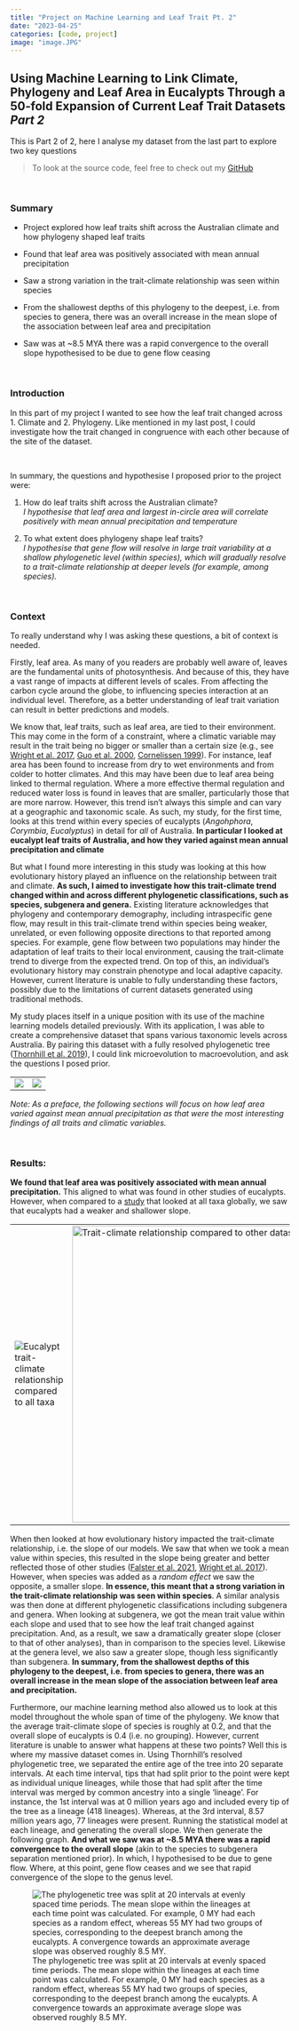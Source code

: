 ```yaml
---
title: "Project on Machine Learning and Leaf Trait Pt. 2"
date: "2023-04-25"
categories: [code, project]
image: "image.JPG"
---
```


## Using Machine Learning to Link Climate, Phylogeny and Leaf Area in Eucalypts Through a 50-fold Expansion of Current Leaf Trait Datasets *Part 2*

This is Part 2 of 2, here I analyse my dataset from the last part to explore two key questions

> To look at the source code, feel free to check out my [GitHub](https://github.com/KarinaGuo/Machine_Learning_in_Computer_Vision_for_Leaf_Traits)

<p>

 

<p>

### Summary

-   Project explored how leaf traits shift across the Australian climate and how phylogeny shaped leaf traits

-   Found that leaf area was positively associated with mean annual precipitation

-   Saw a strong variation in the trait-climate relationship was seen within species

-   From the shallowest depths of this phylogeny to the deepest, i.e. from species to genera, there was an overall increase in the mean slope of the association between leaf area and precipitation

-   Saw was at \~8.5 MYA there was a rapid convergence to the overall slope hypothesised to be due to gene flow ceasing

<p>

 

<p>

### Introduction

In this part of my project I wanted to see how the leaf trait changed across 1. Climate and 2. Phylogeny. Like mentioned in my last post, I could investigate how the trait changed in congruence with each other because of the site of the dataset.

<br>

In summary, the questions and hypothesise I proposed prior to the project were:

1.  How do leaf traits shift across the Australian climate?\
    *I hypothesise that leaf area and largest in-circle area will correlate positively with mean annual precipitation and temperature*

2.  To what extent does phylogeny shape leaf traits?\
    *I hypothesise that gene flow will resolve in large trait variability at a shallow phylogenetic level (within species), which will gradually resolve to a trait-climate relationship at deeper levels (for example, among species).*

<p>

 

<p>

### Context

To really understand why I was asking these questions, a bit of context is needed.

Firstly, leaf area. As many of you readers are probably well aware of, leaves are the fundamental units of photosynthesis. And because of this, they have a vast range of impacts at different levels of scales. From affecting the carbon cycle around the globe, to influencing species interaction at an individual level. Therefore, as a better understanding of leaf trait variation can result in better predictions and models.

We know that, leaf traits, such as leaf area, are tied to their environment. This may come in the form of a constraint, where a climatic variable may result in the trait being no bigger or smaller than a certain size (e.g., see [Wright et al. 2017](https://doi.org/10.1126/science.aal4760), [Guo et al. 2000](https://doi.org/10.2307/177103), [Cornelissen 1999](https://doi.org/10.1007/s004420050725)). For instance, leaf area has been found to increase from dry to wet environments and from colder to hotter climates. And this may have been due to leaf area being linked to thermal regulation. Where a more effective thermal regulation and reduced water loss is found in leaves that are smaller, particularly those that are more narrow. However, this trend isn't always this simple and can vary at a geographic and taxonomic scale. As such, my study, for the first time, looks at this trend within every species of eucalypts (*Angohphora*, *Corymbia*, *Eucalyptus*) in detail for *all* of Australia. **In particular I looked at eucalypt leaf traits of Australia, and how they varied against mean annual precipitation and climate**

But what I found more interesting in this study was looking at this how evolutionary history played an influence on the relationship between trait and climate. **As such, I aimed to investigate how this trait-climate trend changed within and across different phylogenetic classifications, such as species, subgenera and genera.** Existing literature acknowledges that phylogeny and contemporary demography, including intraspecific gene flow, may result in this trait-climate trend within species being weaker, unrelated, or even following opposite directions to that reported among species. For example, gene flow between two populations may hinder the adaptation of leaf traits to their local environment, causing the trait-climate trend to diverge from the expected trend. On top of this, an individual's evolutionary history may constrain phenotype and local adaptive capacity. However, current literature is unable to fully understanding these factors, possibly due to the limitations of current datasets generated using traditional methods.

My study places itself in a unique position with its use of the machine learning models detailed previously. With its application, I was able to create a comprehensive dataset that spans various taxonomic levels across Australia. By pairing this dataset with a fully resolved phylogenetic tree ([Thornhill et al. 2019](https://doi.org/10.1071/SB18015)), I could link microevolution to macroevolution, and ask the questions I posed prior.

|                                   |                          |
|-----------------------------------|--------------------------|
| ![](Traditional_distribution.JPG) | ![](ML_distribution.JPG) |

*Note: As a preface, the following sections will focus on how leaf area varied against mean annual precipitation as that were the most interesting findings of all traits and climatic variables.*

<p>

 

<p>

### Results:

**We found that leaf area was positively associated with mean annual precipitation.** This aligned to what was found in other studies of eucalypts. However, when compared to a [study](https://doi.org/10.1126/science.aal4760) that looked at all taxa globally, we saw that eucalypts had a weaker and shallower slope.

|                                                                                                |                                                                                                        |
|-----------------------------------|-------------------------------------|
| ![Eucalypt trait-climate relationship compared to all taxa](Trait-climate_WrightsDatasets.JPG) | ![Trait-climate relationship compared to other datasets](Trait-climate_OtherDatasets.JPG){width="534"} |

When then looked at how evolutionary history impacted the trait-climate relationship, i.e. the slope of our models. We saw that when we took a mean value within species, this resulted in the slope being greater and better reflected those of other studies ([Falster et al. 2021](https://doi.org/10.1038/s41597-021-01006-6), [Wright et al. 2017](https://doi.org/10.1126/science.aal4760)). However, when species was added as a *random effect* we saw the opposite, a smaller slope. **In essence, this meant that a strong variation in the trait-climate relationship was seen within species**. A similar analysis was then done at different phylogenetic classifications including subgenera and genera. When looking at subgenera, we got the mean trait value within each slope and used that to see how the leaf trait changed against precipitation. And, as a result, we saw a dramatically greater slope (closer to that of other analyses), than in comparison to the species level. Likewise at the genera level, we also saw a greater slope, though less significantly than subgenera. **In summary, from the shallowest depths of this phylogeny to the deepest, i.e. from species to genera, there was an overall increase in the mean slope of the association between leaf area and precipitation.**

Furthermore, our machine learning method also allowed us to look at this model throughout the whole span of time of the phylogeny. We know that the average trait-climate slope of species is roughly at 0.2, and that the overall slope of eucalypts is 0.4 (i.e. no grouping). However, current literature is unable to answer what happens at these two points? Well this is where my massive dataset comes in. Using Thornhill's resolved phylogenetic tree, we separated the entire age of the tree into 20 separate intervals. At each time interval, tips that had split prior to the point were kept as individual unique lineages, while those that had split after the time interval was merged by common ancestry into a single 'lineage'. For instance, the 1st interval was at 0 million years ago and included every tip of the tree as a lineage (418 lineages). Whereas, at the 3rd interval, 8.57 million years ago, 77 lineages were present. Running the statistical model at each lineage, and generating the overall slope. We then generate the following graph. **And what we saw was at \~8.5 MYA there was a rapid convergence to the overall slope** (akin to the species to subgenera separation mentioned prior). In which, I hypothesised to be due to gene flow. Where, at this point, gene flow ceases and we see that rapid convergence of the slope to the genus level.

![The phylogenetic tree was split at 20 intervals at evenly spaced time periods. The mean slope within the lineages at each time point was calculated. For example, 0 MY had each species as a random effect, whereas 55 MY had two groups of species, corresponding to the deepest branch among the eucalypts. A convergence towards an approximate average slope was observed roughly 8.5 MY.](Phylogeny.JPG){fig-alt="Trait-climate relationship across the phylogenetic tree" fig-align="center"}
